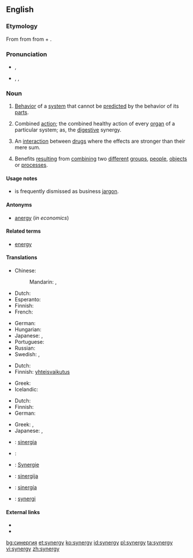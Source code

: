 {{wikipedia}}
==English==

===Etymology===
From {{etyl|grc|en}} {{term|συνεργία||joint work, assistance, help|tr=sunergia|lang=grc|sc=polytonic}} from {{term|συνεργός||working together|tr=sunergos|lang=grc|sc=polytonic}} from {{term|σύν||together|tr=sun|lang=grc|sc=polytonic}} + {{term|ἔργον||work|tr=ergon|lang=grc|sc=polytonic}}.

===Pronunciation===
* {{a|UK}} {{IPA|/ˈsɪnədʒi/}}, {{SAMPA|/"sIn@dZi/}}
* {{a|US}} {{enPR|sĭnʹər-jē}}, {{IPA|/ˈsɪnɚdʒi/}}, {{SAMPA|/"sIn@`dZi/}}

===Noun===
{{en-noun|synergies}}

# [[behavior|Behavior]] of a [[system]] that cannot be [[predict]]ed by the behavior of its [[part]]s.
# {{medicine}} Combined [[action]]; the combined healthy action of every [[organ]] of a particular system; as, the [[digestive]] synergy.
# {{pharmacology}} An [[interaction]] between [[drug]]s where the effects are stronger than their mere sum.
# Benefits [[result]]ing from [[combine|combining]] two [[different]] [[group]]s, [[people]], [[object]]s or [[process]]es.

====Usage notes====
* {{term||Synergy}} is frequently dismissed as business [[jargon]].

====Antonyms====
* [[anergy]] (''in economics'')

====Related terms====
* [[energy]]

====Translations====
{{trans-top|behavior of a system that cannot be predicted by the behavior of its parts}}
* Chinese:
*: Mandarin: {{t|zh|協同效應|sc=Hani}}, {{t|zh|协同效应|tr=xiétóng xiàoyìng|sc=Hani}}
* Dutch: {{t-|nl|synergie|f}}
* Esperanto: {{t|eo|sinergio}}
* Finnish: {{t-|fi|synergia}}
* French: {{t|fr|synergie|f}}
{{trans-mid}}
* German: {{t|de|Synergie|f}}
* Hungarian: {{t|hu|szinergia}}
* Japanese: {{t|ja|相乗効果|tr=そうじょうこうか, sōjō kōka|sc=Jpan}}, {{t|ja|シナジー|tr=shinajī|sc=Jpan}}
* Portuguese: {{t+|pt|sinergia|f}}
* Russian: {{t|ru|синергия|f|tr=sinɛrgíja|sc=Cyrl}}
* Swedish: {{t|sv|synergi|c}}, {{t|sv|synergieffekt|c}}
{{trans-bottom}}

{{trans-top|medicine: combined action}}
* Dutch: {{t-|nl|synergie|f}}
* Finnish: [[yhteisvaikutus]]
{{trans-mid}}
* Greek: {{t|el|συνεργία|f|tr=synergía|sc=Grek}}
* Icelandic: {{t|is|samvirkni|f}}
{{trans-bottom}}

{{trans-top|result of combining two different groups, people, objects or processes}}
* Dutch: {{t-|nl|synergie|f}}
* Finnish: {{t-|fi|synergia}}
* German: {{t|de|Synergie|f}}
{{trans-mid}}
* Greek: {{t|el|συνεργία|f|tr=synergía|sc=Grek}}, {{t|el|σύμπραξη|f|tr=sýmpraksi|sc=Grek}}
* Japanese: {{l|ja|相乗効果|tr=そうじょうこうか, sōjōkōka}}, {{l|ja|シナジー|tr=shinajī}}
{{trans-bottom}}

{{checktrans-top}}
* {{ttbc|ca}}: [[sinergia]] {{f}}
* {{ttbc|fr}}: {{t+|fr|synergie|f}}
* {{ttbc|de}}: [[Synergie]] {{f}}
{{trans-mid}}
* {{ttbc|lt}}: [[sinergija]] {{f}}
* {{ttbc|es}}: [[sinergía]] {{f}}
* {{ttbc|sv}}: [[synergi]] {{c}}
{{trans-bottom}}

====External links====
* {{R:Webster 1913}}
* {{R:Century 1911}}

[[bg:синергия]]
[[et:synergy]]
[[ko:synergy]]
[[id:synergy]]
[[pl:synergy]]
[[ta:synergy]]
[[vi:synergy]]
[[zh:synergy]]